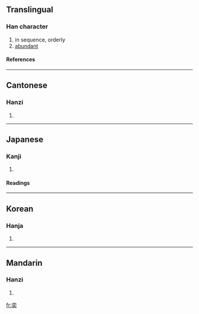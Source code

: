 ==Translingual==
===Han character===
{{Han char|rn=37|rad=大|as=06|sn=9|four=0043<sub>0</sub>|canj=X卜金大 (XYCK), 卜金大 (YCK)}}
# in sequence, orderly
# [[abundant]]
====References====
{{Han ref|kx=0252.050|dkj=05922|dj=0513.050|hdz=10540.030|uh=5955|ud=22869|bh=ABB3|bd=43955}}
----
==Cantonese==
===Hanzi===
{{yue-hanzi|jyut=|y=yik6}}
# {{defn|Cantonese}}
----
== Japanese ==
=== Kanji ===
{{ja-kanji|grade=|rs=大06}}
# {{defn|Japanese}} 
====Readings====
{{ja-readings|on=[[えき]] (eki), [[やく]] (yaku)|kun=[[おおきい]] (ookii), [[うつくしい]] (utsukushii), [[なれる]] (nareru)}}
----
==Korean==
===Hanja===
{{ko-hanja|hangeul=혁|rv=hyeok|mr=hyŏk}}
# {{defn|Korean}}
----
==Mandarin==
===Hanzi===
{{cmn-hanzi|pin=[[yì]] (yi4), [[zhuǎng]] (zhuang3)|wg=i<sup>4</sup>, chuang<sup>3</sup>}}
# {{defn|Mandarin}}

[[fr:奕]]